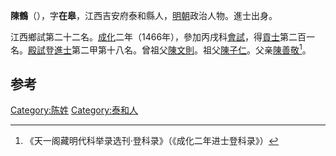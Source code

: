 '''陳鶴'''（{{bd|1437年||？}}），字'''在皋'''，江西吉安府泰和縣人，[[明朝|明朝]]政治人物。進士出身。

江西鄉試第二十二名。[[成化|成化]]二年（1466年），參加丙戌科[[會試|會試]]，得[[貢士|貢士]]第二百一名。[[殿試|殿試]]登[[進士|進士]]第二甲第十八名。曾祖父[[陳文則|陳文則]]。祖父[[陳子仁|陳子仁]]。父亲[[陳善敬|陳善敬]]<ref>《天一阁藏明代科举录选刊·登科录》（《成化二年进士登科录》）</ref>。

==参考==
{{reflist}}
{{明朝人物小作品}}
{{成化二年丙戌科殿試金榜}}

[[Category:陈姓|Category:陈姓]]
[[Category:泰和人|Category:泰和人]]